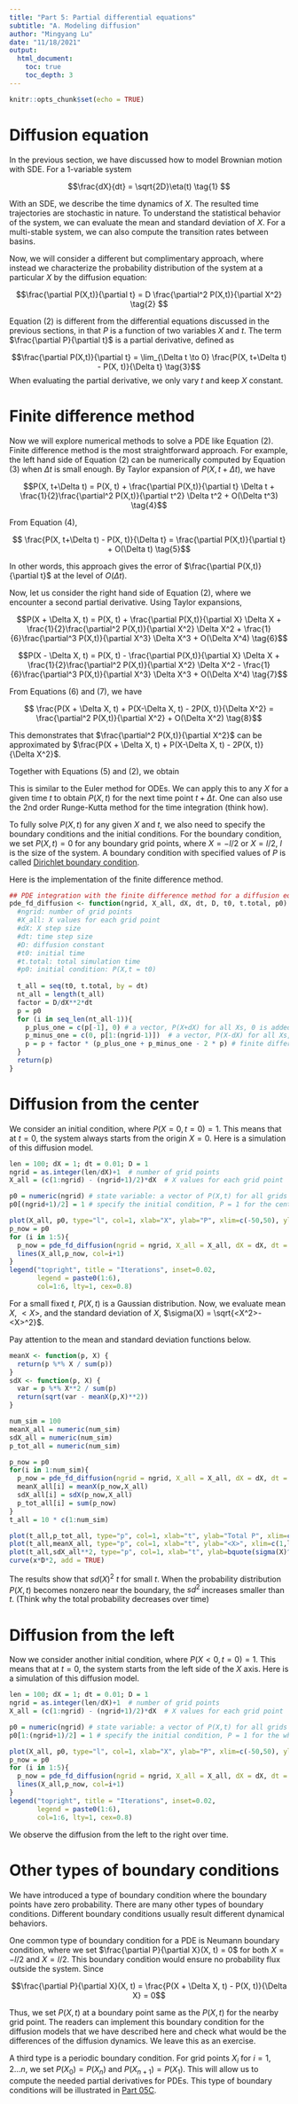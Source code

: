 ```yaml
---
title: "Part 5: Partial differential equations"
subtitle: "A. Modeling diffusion"
author: "Mingyang Lu"
date: "11/18/2021"
output: 
  html_document:
    toc: true
    toc_depth: 3
---
```


```r
knitr::opts_chunk$set(echo = TRUE)
```

# Diffusion equation

In the previous section, we have discussed how to model Brownian motion with SDE. For a 1-variable system

$$\frac{dX}{dt} = \sqrt{2D}\eta(t) \tag{1} $$

With an SDE, we describe the time dynamics of $X$. The resulted time trajectories are stochastic in nature. To understand the statistical behavior of the system, we can evaluate the mean and standard deviation of $X$. For a multi-stable system, we can also compute the transition rates between basins. 

Now, we will consider a different but complimentary approach, where instead we characterize the probability distribution of the system at a particular $X$ by the diffusion equation:

$$\frac{\partial P(X,t)}{\partial t} = D \frac{\partial^2 P(X,t)}{\partial X^2} \tag{2} $$

Equation (2) is different from the differential equations discussed in the previous sections, in that $P$ is a function of two variables $X$ and $t$. The term $\frac{\partial P}{\partial t}$ is a partial derivative, defined as


$$\frac{\partial P(X,t)}{\partial t} = \lim_{\Delta t \to 0} \frac{P(X, t+\Delta t) - P(X, t)}{\Delta t} \tag{3}$$
When evaluating the partial derivative, we only vary $t$ and keep $X$ constant.

# Finite difference method

Now we will explore numerical methods to solve a PDE like Equation (2). Finite difference method is the most straightforward approach. For example, the left hand side of Equation (2) can be numerically computed by Equation (3) when $\Delta t$ is small enough. By Taylor expansion of $P(X, t+\Delta t)$, we have

$$P(X, t+\Delta t) = P(X, t) + \frac{\partial P(X,t)}{\partial t} \Delta t + \frac{1}{2}\frac{\partial^2 P(X,t)}{\partial t^2} \Delta t^2 + O(\Delta t^3) \tag{4}$$

From Equation (4), 

$$  \frac{P(X, t+\Delta t) - P(X, t)}{\Delta t} = \frac{\partial P(X,t)}{\partial t} + O(\Delta t) \tag{5}$$

In other words, this approach gives the error of $\frac{\partial P(X,t)}{\partial t}$ at the level of $O(\Delta t)$.

Now, let us consider the right hand side of Equation (2), where we encounter a second partial derivative. Using Taylor expansions,

$$P(X + \Delta X, t) = P(X, t) + \frac{\partial P(X,t)}{\partial X} \Delta X + \frac{1}{2}\frac{\partial^2 P(X,t)}{\partial X^2} \Delta X^2 + \frac{1}{6}\frac{\partial^3 P(X,t)}{\partial X^3} \Delta X^3 + O(\Delta X^4) \tag{6}$$

$$P(X - \Delta X, t) = P(X, t) - \frac{\partial P(X,t)}{\partial X} \Delta X + \frac{1}{2}\frac{\partial^2 P(X,t)}{\partial X^2} \Delta X^2 - \frac{1}{6}\frac{\partial^3 P(X,t)}{\partial X^3} \Delta X^3 + O(\Delta X^4) \tag{7}$$

From Equations (6) and (7), we have


$$  \frac{P(X + \Delta X, t) + P(X-\Delta X, t) - 2P(X, t)}{\Delta X^2} = \frac{\partial^2 P(X,t)}{\partial X^2} + O(\Delta X^2) \tag{8}$$

This demonstrates that $\frac{\partial^2 P(X,t)}{\partial X^2}$ can be approximated by  $\frac{P(X + \Delta X, t) + P(X-\Delta X, t) - 2P(X, t)}{\Delta X^2}$.

Together with Equations (5) and (2), we obtain

\begin{equation}
\begin{aligned}
P(X, t+\Delta t) &= P(X, t) + \frac{\partial P(X,t)}{\partial t} \Delta t \\
 &= P(X, t) + D \frac{\partial^2 P(X,t)}{\partial X^2} \Delta t  \\
 &= P(X, t) + D \frac{P(X + \Delta X, t) + P(X-\Delta X, t) - 2P(X, t)}{\Delta X^2} \Delta t
\end{aligned} \tag{9}
\end{equation}

This is similar to the Euler method for ODEs. We can apply this to any $X$ for a given time $t$ to obtain $P(X, t)$ for the next time point $t + \Delta t$. One can also use the 2nd order Runge-Kutta method for the time integration (think how).

To fully solve $P(X, t)$ for any given $X$ and $t$, we also need to specify the boundary conditions and the initial conditions. For the boundary condition, we set $P(X, t) = 0$ for any boundary grid points, where $X = -l/2$ or $X = l/2$, $l$ is the size of the system. A boundary condition with specified values of $P$ is called [Dirichlet boundary condition](https://en.wikipedia.org/wiki/Dirichlet_boundary_condition).

Here is the implementation of the finite difference method.

```r
## PDE integration with the finite difference method for a diffusion equation
pde_fd_diffusion <- function(ngrid, X_all, dX, dt, D, t0, t.total, p0) {
  #ngrid: number of grid points
  #X_all: X values for each grid point
  #dX: X step size
  #dt: time step size
  #D: diffusion constant
  #t0: initial time
  #t.total: total simulation time
  #p0: initial condition: P(X,t = t0)
  
  t_all = seq(t0, t.total, by = dt)
  nt_all = length(t_all)
  factor = D/dX**2*dt
  p = p0
  for (i in seq_len(nt_all-1)){
    p_plus_one = c(p[-1], 0) # a vector, P(X+dX) for all Xs, 0 is added to specify the boundary conditions
    p_minus_one = c(0, p[1:(ngrid-1)])  # a vector, P(X-dX) for all Xs, 0 is added to specify the boundary conditions
    p = p + factor * (p_plus_one + p_minus_one - 2 * p) # finite difference to update all P(X,t)
  }
  return(p)
}
```

# Diffusion from the center

We consider an initial condition, where $P(X=0, t = 0) = 1$. This means that at $t = 0$, the system always starts from the origin $X=0$. Here is a simulation of this diffusion model.

```r
len = 100; dX = 1; dt = 0.01; D = 1
ngrid = as.integer(len/dX)+1  # number of grid points
X_all = (c(1:ngrid) - (ngrid+1)/2)*dX  # X values for each grid point

p0 = numeric(ngrid) # state variable: a vector of P(X,t) for all grids at time t
p0[(ngrid+1)/2] = 1 # specify the initial condition, P = 1 for the center point

plot(X_all, p0, type="l", col=1, xlab="X", ylab="P", xlim=c(-50,50), ylim=c(0,0.05)) 
p_now = p0
for (i in 1:5){
  p_now = pde_fd_diffusion(ngrid = ngrid, X_all = X_all, dX = dX, dt = dt, D = D, t0 = 0, t.total = 50, p0 = p_now) 
  lines(X_all,p_now, col=i+1)
}
legend("topright", title = "Iterations", inset=0.02, 
       legend = paste0(1:6),
       col=1:6, lty=1, cex=0.8)
```

For a small fixed $t$, $P(X,t)$ is a Gaussian distribution. Now, we evaluate mean $X$, $<X>$, and the standard deviation of $X$, $\sigma(X) = \sqrt{<X^2>-<X>^2}$. 

\begin{equation}
\begin{cases} <X(t)> = \frac{\sum_i{P(X_i,t) X_i}}{\sum_i{P(X_i, t)}} \\
              <X^2(t)> = \frac{\sum_i{P(X_i,t) X_i^2}}{\sum_i{P(X_i, t)}} \tag{10} \end{cases}
\end{equation}

Pay attention to the mean and standard deviation functions below.

```r
meanX <- function(p, X) {
  return(p %*% X / sum(p))
}
sdX <- function(p, X) {
  var = p %*% X**2 / sum(p)
  return(sqrt(var - meanX(p,X)**2))
}

num_sim = 100
meanX_all = numeric(num_sim)
sdX_all = numeric(num_sim)
p_tot_all = numeric(num_sim)

p_now = p0
for(i in 1:num_sim){
  p_now = pde_fd_diffusion(ngrid = ngrid, X_all = X_all, dX = dX, dt = dt, D = D, t0 = 0, t.total = 10, p0 = p_now) 
  meanX_all[i] = meanX(p_now,X_all)
  sdX_all[i] = sdX(p_now,X_all)
  p_tot_all[i] = sum(p_now)
}
t_all = 10 * c(1:num_sim)

plot(t_all,p_tot_all, type="p", col=1, xlab="t", ylab="Total P", xlim=c(1,len*10), ylim=c(0,1)) 
plot(t_all,meanX_all, type="p", col=1, xlab="t", ylab="<X>", xlim=c(1,len*10), ylim=c(-5,5)) 
plot(t_all,sdX_all**2, type="p", col=1, xlab="t", ylab=bquote(sigma(X)^2), xlim=c(1,len*10), ylim=c(0,500), mgp=c(2.5,1,0)) 
curve(x*D*2, add = TRUE)
```

The results show that $sd(X)^2 ~ t$ for small $t$. When the probability distribution $P(X,t)$ becomes nonzero near the boundary, the $sd^2$ increases smaller than $t$. (Think why the total probability decreases over time)

# Diffusion from the left

Now we consider another initial condition, where $P(X < 0, t = 0) = 1$. This means that at $t = 0$, the system starts from the left side of the $X$ axis. Here is a simulation of this diffusion model.

```r
len = 100; dX = 1; dt = 0.01; D = 1
ngrid = as.integer(len/dX)+1  # number of grid points
X_all = (c(1:ngrid) - (ngrid+1)/2)*dX  # X values for each grid point

p0 = numeric(ngrid) # state variable: a vector of P(X,t) for all grids at time t
p0[1:(ngrid+1)/2] = 1 # specify the initial condition, P = 1 for the whole left side. Note that P is not normalized to 1

plot(X_all, p0, type="l", col=1, xlab="X", ylab="P", xlim=c(-50,50), ylim=c(0,1)) 
p_now = p0
for (i in 1:5){
  p_now = pde_fd_diffusion(ngrid = ngrid, X_all = X_all, dX = dX, dt = dt, D = D, t0 = 0, t.total = 50, p0 = p_now) 
  lines(X_all,p_now, col=i+1)
}
legend("topright", title = "Iterations", inset=0.02, 
       legend = paste0(1:6),
       col=1:6, lty=1, cex=0.8)
```

We observe the diffusion from the left to the right over time.

# Other types of boundary conditions

We have introduced a type of boundary condition where the boundary points have zero probability. There are many other types of boundary conditions. Different boundary conditions usually result different dynamical behaviors. 

One common type of boundary condition for a PDE is Neumann boundary condition, where we set $\frac{\partial P}{\partial X}(X, t) = 0$ for both $X = -l/2$ and $X = l/2$. This boundary condition would ensure no probability flux outside the system. Since

$$\frac{\partial P}{\partial X}(X, t) = \frac{P(X + \Delta X, t) - P(X, t)}{\Delta X} = 0$$

Thus, we set $P(X,t)$ at a boundary point same as the $P(X,t)$ for the nearby grid point. The readers can implement this boundary condition for the diffusion models that we have described here and check what would be the differences of the diffusion dynamics. We leave this as an exercise.

A third type is a periodic boundary condition. For grid points ${X_i}$ for $i = 1,2 ...n$, we set $P(X_0) = P(X_n)$ and $P(X_{n+1}) = P(X_1)$. This will allow us to compute the needed partial derivatives for PDEs. This type of boundary conditions will be illustrated in [Part 05C](./05C.html).
